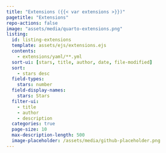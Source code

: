 ```yaml
---
title: "Extensions ({{< var extensions >}})"
pagetitle: "Extensions"
repo-actions: false
image: "assets/media/quarto-extensions.png"
listing:
  id: listing-extensions
  template: assets/ejs/extensions.ejs
  contents:
    - extensions/yaml/**.yml
  sort-ui: [stars, title, author, date, file-modified]
  sort:
    - stars desc
  field-types:
    stars: number
  field-display-names: 
    stars: Stars
  filter-ui:
    - title
    - author
    - description
  categories: true
  page-size: 10
  max-description-length: 500
  image-placeholder: /assets/media/github-placeholder.png
---
```


::: {#listing-extensions}
:::
